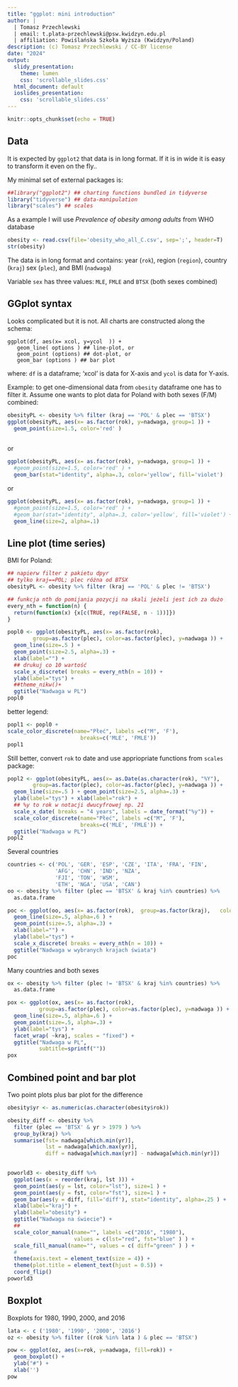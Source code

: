 ```yaml
---
title: "ggplot: mini introduction"
author: |
  | Tomasz Przechlewski
  | email: t.plata-przechlewski@psw.kwidzyn.edu.pl
  | affiliation: Powiślańska Szkoła Wyższa (Kwidzyn/Poland)
description: (c) Tomasz Przechlewski / CC-BY license
date: "2024"
output:
  slidy_presentation:
    theme: lumen
    css: 'scrollable_slides.css'
  html_document: default
  ioslides_presentation:
    css: 'scrollable_slides.css'
---
```


```r
knitr::opts_chunk$set(echo = TRUE)
```

## Data

It is expected by `ggplot2`  that data is in long format. If it
is in wide it is easy to transform it even on the fly..

My minimal set of external packages is:

```r
##library("ggplot2") ## charting functions bundled in tidyverse
library("tidyverse") ## data-manipulation
library("scales") ## scales
```

As a example I will use *Prevalence of obesity among adults*
from WHO database

```r
obesity <- read.csv(file='obesity_who_all_C.csv', sep=';', header=T)
str(obesity)
```

The data is in long format and contains:
year (`rok`), region (`region`), country (`kraj`)
sex (`plec`), and BMI (`nadwaga`)

Variable `sex` has three values: 
`MLE`, `FMLE` and `BTSX` (both sexes combined)

## GGplot syntax

Looks complicated but it is not. All charts are constructed
along the schema:

```
ggplot(df, aes(x= xcol, y=ycol  )) +
   geom_line( options ) ## line-plot, or
   geom_point (options) ## dot-plot, or
   geom_bar (options ) ## bar plot
```

where: `df` is a dataframe; 'xcol' is data for X-axis
and `ycol` is data for Y-axis.

Example: to get one-dimensional data from `obesity` dataframe
one has to filter it. Assume one wants to plot data for Poland
with both sexes (F/M) combined:

```r
obesityPL <- obesity %>% filter (kraj == 'POL' & plec == 'BTSX')
ggplot(obesityPL, aes(x= as.factor(rok), y=nadwaga, group=1 )) +
  geom_point(size=1.5, color='red' )
  
```

or

```r
ggplot(obesityPL, aes(x= as.factor(rok), y=nadwaga, group=1 )) +
  #geom_point(size=1.5, color='red' ) +
  geom_bar(stat="identity", alpha=.3, color='yellow', fill='violet')
```

or

```r
ggplot(obesityPL, aes(x= as.factor(rok), y=nadwaga, group=1 )) +
  #geom_point(size=1.5, color='red' ) +
  #geom_bar(stat="identity", alpha=.3, color='yellow', fill='violet') +
  geom_line(size=2, alpha=.1)
```

## Line plot (time series)

BMI for Poland:

```r
## napierw filter z pakietu dpyr
## tylko kraj==POL; plec różna od BTSX
obesityPL <- obesity %>% filter (kraj == 'POL' & plec != 'BTSX')

## funkcja nth do pomijania pozycji na skali jeżeli jest ich za dużo
every_nth = function(n) {
  return(function(x) {x[c(TRUE, rep(FALSE, n - 1))]})
}

popl0 <- ggplot(obesityPL, aes(x= as.factor(rok), 
        group=as.factor(plec), color=as.factor(plec), y=nadwaga )) +
  geom_line(size=.5 ) +
  geom_point(size=2.5, alpha=.3) +
  xlab(label="") +
  ## drukuj co 10 wartość
  scale_x_discrete( breaks = every_nth(n = 10)) +
  ylab(label="tys") +
  ##theme_nikw()+
  ggtitle("Nadwaga w PL")
popl0

```

better legend:

```r
popl1 <- popl0 + 
scale_color_discrete(name="Płeć", labels =c("M", 'F'),
                       breaks=c('MLE', 'FMLE'))
popl1
```

Still better, convert `rok` to date and use
appriopriate functions from `scales` package:

```r
popl2 <- ggplot(obesityPL, aes(x= as.Date(as.character(rok), "%Y"),
        group=as.factor(plec), color=as.factor(plec), y=nadwaga )) +
  geom_line(size=.5 ) + geom_point(size=2.5, alpha=.3) +
  ylab(label="tys") + xlab(label="rok") +
  ## %y to rok w notacji dwucyfrowej np. 21
  scale_x_date( breaks = "4 years", labels = date_format("%y")) +
  scale_color_discrete(name="Płeć", labels =c("M", 'F'),
                       breaks=c('MLE', 'FMLE')) +
  ggtitle("Nadwaga w PL")
popl2
```

Several countries

```r
countries <- c('POL', 'GER', 'ESP', 'CZE', 'ITA', 'FRA', 'FIN',
               'AFG', 'CHN', 'IND', 'NZA',
               'FJI', 'TON', 'WSM',
               'ETH', 'NGA', 'USA', 'CAN')
oo <- obesity %>% filter (plec == 'BTSX' & kraj %in% countries) %>%
  as.data.frame

poc <- ggplot(oo, aes(x= as.factor(rok),  group=as.factor(kraj),   color=as.factor(kraj), y=nadwaga )) +
  geom_line(size=.5, alpha=.6 ) +
  geom_point(size=.5, alpha=.3) +
  xlab(label="") +
  ylab(label="tys") +
  scale_x_discrete( breaks = every_nth(n = 10)) +
  ggtitle("Nadwaga w wybranych krajach świata")
poc
```

Many countries and both sexes

```r

ox <- obesity %>% filter (plec != 'BTSX' & kraj %in% countries) %>%
  as.data.frame

pox <- ggplot(ox, aes(x= as.factor(rok), 
          group=as.factor(plec), color=as.factor(plec), y=nadwaga )) +
  geom_line(size=.5, alpha=.6 ) +
  geom_point(size=.5, alpha=.3) +
  ylab(label="tys") +
  facet_wrap( ~kraj, scales = "fixed") +
  ggtitle("Nadwaga w PL", 
          subtitle=sprintf(""))
pox
```

## Combined point and bar plot

Two point plots plus bar plot for the difference


```r
obesity$yr <- as.numeric(as.character(obesity$rok))

obesity_diff <- obesity %>%
  filter (plec == 'BTSX' & yr > 1979 ) %>%
  group_by(kraj) %>%
  summarise(fst= nadwaga[which.min(yr)], 
            lst = nadwaga[which.max(yr)],
            diff = nadwaga[which.max(yr)] - nadwaga[which.min(yr)])
  

poworld3 <- obesity_diff %>%
  ggplot(aes(x = reorder(kraj, lst ))) +
  geom_point(aes(y = lst, color="lst"), size=1 ) +
  geom_point(aes(y = fst, color="fst"), size=1 ) +
  geom_bar(aes(y = diff, fill='diff'), stat="identity", alpha=.25 ) +
  xlab(label="kraj") +
  ylab(label="obesity") +
  ggtitle("Nadwaga na świecie") +
  ##
  scale_color_manual(name="", labels =c("2016", "1980"),
                     values = c(lst="red", fst="blue" ) ) +
  scale_fill_manual(name="", values = c( diff="green" ) ) +
  #
  theme(axis.text = element_text(size = 4)) +
  theme(plot.title = element_text(hjust = 0.5)) +
  coord_flip()
poworld3
```

## Boxplot

Boxplots for 1980, 1990, 2000, and 2016

```r
lata <- c ('1980', '1990', '2000', '2016')
oz <- obesity %>% filter ((rok %in% lata ) & plec == 'BTSX')

pow <- ggplot(oz, aes(x=rok, y=nadwaga, fill=rok)) + 
  geom_boxplot() + 
  ylab("#") + 
  xlab('')
pow
```


